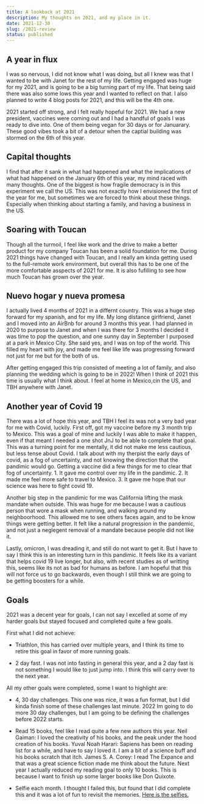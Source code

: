```yaml
---
title: A lookback at 2021
description: My thoughts on 2021, and my place in it.
date: 2021-12-30
slug: /2021-review
status: published
---
```


## A year in flux

I was so nervous, I did not know what I was doing, but all I knew was that I wanted to be with Janet for the rest of my life. Getting engaged was huge for my 2021, and is going to be a big turning part of my life. That being said there was also some lows this year and I wanted to reflect on that. I also planned to write 4 blog posts for 2021, and this will be the 4th one.

2021 started off strong, and I felt really hopeful for 2021. We had a new president, vaccines were coming out and I had a handful of goals I was ready to dive into. One of them being vegan for 30 days or for Januarary. These good vibes took a bit of a detour when the captial building was stormed on the 6th of this year.

## Capital thoughts

I find that after it sank in what had happened and what the implications of what had happened on the January 6th of this year, my mind raced with many thoughts. One of the biggest is how fragile democracy is in this experiment we call the US. This was not exactly how I envisioned the first of the year for me, but sometimes we are forced to think about these things. Especially when thinking about starting a family, and having a business in the US.

## Soaring with Toucan

Though all the turmoil, I feel like work and the drive to make a better product for my company Toucan has been a solid foundation for me. During 2021 things have changed with Toucan, and I really am kinda getting used to the full-remote work environment, but overall this has to be one of the more comfortable asspects of 2021 for me. It is also fufilling to see how much Toucan has grown over the year.

## Nuevo hogar y nueva promesa

I actually lived 4 months of 2021 in a differnt country. This was a huge step forward for my spanish, and for my life. My long distance girlfriend, Janet and I moved into an AirBnb for around 3 months this year. I had planned in 2020 to purpose to Janet and when I was there for 3 months I decided it was time to pop the question, and one sunny day in September I purposed at a park in Mexico City. She said yes, and I was on top of the world. This filled my heart with joy, and made me feel like life was progressing forward not just for me but for the both of us.

After getting engaged this trip consisted of meeting a lot of family, and also planning the wedding which is going to be in 2022! When I think of 2021 this time is usually what I think about. I feel at home in Mexico,cin the US, and TBH anywhere with Janet.

## Another year of Covid 19

There was a lot of hope this year, and TBH I feel its was not a very bad year for me with Covid, luckily. First off, got my vaccine before my 3 month trip to Mexico. This was a goal of mine and luckily I was able to make it happen, even if that meant I needed a one shot JnJ to be able to complete that goal. This was a turning point for me mentally, it did not make me less cautious, but less tense about Covid. I talk about with my therpist the early days of covid, as a fog of uncertainty, and not knowing the direction that the pandimic would go. Getting a vaccine did a few things for me to clear that fog of uncertainty. 1. It gave me control over my life in the pandimic. 2. It made me feel more safe to travel to Mexico. 3. It gave me hope that our science was here to fight covid 19.

Another big step in the pandimic for me was California lifting the mask mandate when outside. This was huge for me because I was a cautious person that wore a mask when running, and walking around my neighboorhood. This allowed me to see others faces again, and to be know things were getting better. It felt like a natural progression in the pandemic, and not just a neglegent removal of a mandate because people did not like it.

Lastly, omicron, I was dreading it, and still do not want to get it. But I have to say I think this is an interesting turn in this pandimic. It feels like its a variant that helps covid 19 live longer, but also, with recent studies as of writting this, seems like its not as bad for humans as before. I am hopeful that this will not force us to go backwards, even though I still think we are going to be getting boosters for a while.

## Goals

2021 was a decent year for goals, I can not say I excelled at some of my harder goals but stayed focused and completed quite a few goals.

First what I did not achieve:

- Triathlon, this has carried over multiple years, and I think its time to retire this goal in favor of more running goals.

- 2 day fast. I was not into fasting in general this year, and a 2 day fast is not something I would like to just jump into. I think this will carry over to the next year.

All my other goals were completed, some I want to highlight are:

- 4, 30 day challenges. This one was nice, it was a fun format, but I did kinda finish some of these challenges last minute. 2022 Im going to do more 30 day challenges, but I am going to be defining the challenges before 2022 starts.

- Read 15 books, feel like I read quite a few new authors this year. Neil Gaiman: I loved the creativity of his books, and the peak under the hood creation of his books. Yuval Noah Harari: Sapiens has been on reading list for a while, and have to say I loved it. I am a bit of a science buff and his books scratch that itch. James S. A. Corey: I read The Expance and that was a great science fiction made me think about the future. Next year I actually reduced my reading goal to only 10 books. This is because I want to finish up some larger books like Don Quixote.

- Selfie each month. I thought I failed this, but found that I did complete this and it was a lot of fun to revisit the memories. [Here is the selfies.](https://www.notion.so/jjcblw/Selfies-9a109ae37b2c449091f5aa7a140ebb84)
